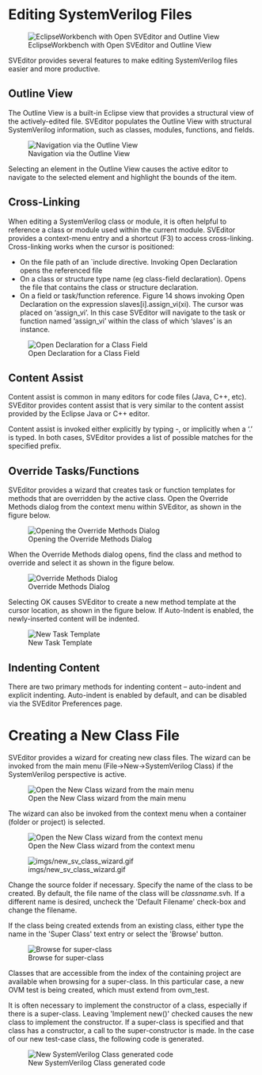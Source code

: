 = Editing SystemVerilog Files =

[[Image:imgs/sv_file_outline.gif|EclipseWorkbench with Open SVEditor and Outline View]]

SVEditor provides several features to make editing SystemVerilog files easier and more productive. 

== Outline View ==
The Outline View is a built-in Eclipse view that provides a structural view of the actively-edited file. SVEditor populates the Outline View with structural SystemVerilog information, such as classes, modules, functions, and fields.

[[Image:imgs/outline_navigation.gif|Navigation via the Outline View]]

Selecting an element in the Outline View causes the active editor to navigate to the selected element and highlight the bounds of the item.

== Cross-Linking ==
When editing a SystemVerilog class or module, it is often helpful to reference a class or module used within the current module. SVEditor provides a context-menu entry and a shortcut (F3) to access cross-linking. Cross-linking works when the cursor is positioned:
* On the file path of an `include directive. Invoking Open Declaration opens the referenced file
* On a class or structure type name (eg class-field declaration). Opens the file that contains the class or structure declaration.
* On a field or task/function reference. Figure 14 shows invoking Open Declaration on the expression <nowiki>slaves[i].assign_vi(xi)</nowiki>. The cursor was placed on ‘assign_vi’. In this case SVEditor will navigate to the task or function named ‘assign_vi’ within the class of which ‘slaves’ is an instance.

[[Image:imgs/open_declaration.gif|Open Declaration for a Class Field]]

== Content Assist ==
Content assist is common in many editors for code files (Java, C++, etc). SVEditor provides content assist that is very similar to the content assist provided by the Eclipse Java or C++ editor.

Content assist is invoked either explicitly by typing <CTRL>-<SPACE>, or implicitly when a ‘.’ is typed. In both cases, SVEditor provides a list of possible matches for the specified prefix.

== Override Tasks/Functions ==
SVEditor provides a wizard that creates task or function templates for methods that are overridden by the active class. Open the Override Methods dialog from the context menu within SVEditor, as shown in the figure below.

[[Image:imgs/override_methods.gif|Opening the Override Methods Dialog]]

When the Override Methods dialog opens, find the class and method to override and select it as shown in the figure below.

[[Image:imgs/override_methods_dialog.gif|Override Methods Dialog]]

Selecting OK causes SVEditor to create a new method template at the cursor location, as shown in the figure below. If Auto-Indent is enabled, the newly-inserted content will be indented.

[[Image:imgs/override_methods_new_task.gif|New Task Template]]

== Indenting Content ==
There are two primary methods for indenting content – auto-indent and explicit indenting. Auto-indent is enabled by default, and can be disabled via the SVEditor Preferences page. 


= Creating a New Class File =
SVEditor provides a wizard for creating new class files. The wizard can be invoked from the main menu (File->New->SystemVerilog Class) if the SystemVerilog perspective is active.  

[[Image:imgs/new_sv_class_main_menu.gif|Open the New Class wizard from the main menu]]

The wizard can also be invoked from the context menu when a container (folder or project) is selected.

[[Image:imgs/new_sv_class_context_menu.gif|Open the New Class wizard from the context menu]]

[[Image:imgs/new_sv_class_wizard.gif]]

Change the source folder if necessary. Specify the name of the class to be created. By default, the file name of the class will be ''classname''.svh. If a different name is desired, uncheck the 'Default Filename' check-box and change the filename.

If the class being created extends from an existing class, either type the name in the 'Super Class' text entry or select the 'Browse' button.

[[Image:imgs/new_sv_class_browse_superclass.gif|Browse for super-class]]

Classes that are accessible from the index of the containing project are available when browsing for a super-class. In this particular case, a new OVM test is being created, which must extend from ovm_test. 

It is often necessary to implement the constructor of a class, especially if there is a super-class. Leaving 'Implement new()' checked causes the new class to implement the constructor. If a super-class is specified and that class has a constructor, a call to the super-constructor is made. In the case of our new test-case class, the following code is generated.

[[Image:/usr1/fun/sveditor/docs/getting_started_imgs/new_sv_class_code.gif|New SystemVerilog Class generated code]]



